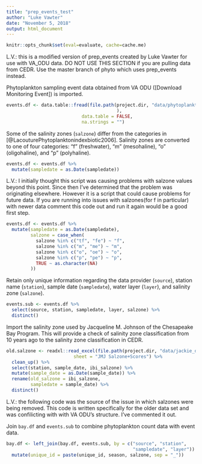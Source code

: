 ```yaml
---
title: "prep_events_test"
author: "Luke Vawter"
date: "November 5, 2018"
output: html_document
---
```


```r
knitr::opts_chunk$set(eval=evaluate, cache=cache.me)
```


L.V.: this is a modified version of prep_events created by Luke Vawter for use with VA_ODU data. DO NOT USE THIS SECTION if you are pulling data from CEDR.  Use the master branch of phyto which uses prep_events instead.

Phytoplankton sampling event data obtained from VA ODU ([Download Monitoring Event]) is imported.
```r
events.df <- data.table::fread(file.path(project.dir, "data/phytoplankton2/VA_ODU_phyto_event.csv"#cedr_phyto_event.csv"
                                         ),
                            data.table = FALSE,
                            na.strings = "")
```

Some of the salinity zones (`salzone`) differ from the categories in [@LacouturePhytoplanktonindexbiotic2006]. Salinity zones are converted to one of four categories: "f" (freshwater), "m" (mesohaline), "o" (oligohaline), and "p" (polyhaline).


```r
events.df <- events.df %>% 
  mutate(sampledate = as.Date(sampledate)) 
```

L.V.: I initially thought this script was causing problems with salzone values beyond this point. Since then I've determined that the problem was originating elsewhere.  However it is a script that could cause problems for future data.  If you are running into issues with salzones(for f in particular) with newer data comment this code out and run it again would be a good first step.
```r
events.df <- events.df %>%
  mutate(sampledate = as.Date(sampledate),
         salzone = case_when(
           salzone %in% c("tf", "fe") ~ "f",
           salzone %in% c("m", "me") ~ "m",
           salzone %in% c("o", "oe") ~ "o",
           salzone %in% c("p", "pe") ~ "p",
           TRUE ~ as.character(NA)
         ))
```


Retain only unique information regarding the data provider (`source`), station name (`station`), sample date (`sampledate`), water layer (`layer`), and salinity zone (`salzone`).
```r
events.sub <- events.df %>% 
  select(source, station, sampledate, layer, salzone) %>% 
  distinct()
```

Import the salinity zone used by Jacqueline M. Johnson of the Chesapeake Bay Program. This will provide a check of salinity zone classification from 10 years ago to the salinity zone classification in CEDR.

```r
old.salzone <- readxl::read_excel(file.path(project.dir, "data/jackie_data/JMJ_PIBI_Salzone_Data.xlsx"),
                         sheet = "JMJ Salzone+Scores") %>% 
  clean_up() %>% 
  select(station, sample_date, ibi_salzone) %>% 
  mutate(sample_date = as.Date(sample_date)) %>% 
  rename(old_salzone = ibi_salzone,
         sampledate = sample_date) %>% 
  distinct()
```

L.V.: the following code was the source of the issue in which salzones were being removed.  This code is written specifically for the older data set and was confilicting with with VA ODU's structure.
I've commented it out.

<!-- Append the salinity zone defined by Jacqueline M. Johnson (`old_salzone`) to `wq.df`. -->
<!-- ```{r} -->
<!-- events.sub <- inner_join(events.sub, old.salzone, by = c("station", "sampledate")) -->
<!-- ``` -->

<!-- Identify rows where the salinity zone specified by CEDR (`salzone`) differs from the salinity zone specified by Jacqueline M. Johnson (`old_salzone`). -->
<!-- ```{r} -->
<!-- events.sub <- events.sub %>%  -->
<!--   mutate(salzone_disagree = if_else(salzone != old_salzone, TRUE, FALSE)) -->
<!-- ``` -->

<!-- Summarize and plot the differences in specified salinity zones. -->
<!-- ```{r} -->
<!-- salzone.diff <- events.sub %>%  -->
<!--   select(station, sampledate, source, salzone, old_salzone, salzone_disagree) %>%  -->
<!--   unite(sal_group, salzone, old_salzone) %>%  -->
<!--   distinct() %>%  -->
<!--   filter(salzone_disagree == TRUE) %>%  -->
<!--   group_by(sal_group) %>%  -->
<!--   summarize(count = n()) %>%  -->
<!--   ungroup() %>%  -->
<!--   arrange(count) %>%  -->
<!--   mutate(sal_group = factor(sal_group, levels = unique(sal_group))) %>%  -->
<!--   ggplot(aes(sal_group, count, fill = count)) +  -->
<!--   scale_fill_gradient(low = "lightblue", high = "darkblue") + -->
<!--   geom_bar(stat = "identity") + -->
<!--   xlab("Salinity Zone Disagreement") + -->
<!--   ylab("Number of Disagreements") -->
<!-- salzone.diff -->
<!-- ``` -->

<!-- To be consitent with the data used to develop the PIBI, salinity zones specified by Jacqueline M. Johnson (`old_salzone`) were favored when salinity zones differed. To be more explicit, `salzone` is replaced by `old_salzone` when salinity zones differed. -->
<!-- ```{r} -->
<!-- events.sub <- events.sub %>%  -->
<!--   rename(cedr_salzone = salzone) %>%  -->
<!--   mutate(salzone = if_else(salzone_disagree == TRUE, old_salzone, cedr_salzone)) -->
<!-- ``` -->

Join `bay.df` and `events.sub` to combine phytoplankton count data with event data.
```r
bay.df <- left_join(bay.df, events.sub, by = c("source", "station",
                                               "sampledate", "layer")) %>% 
  mutate(unique_id = paste(unique_id, season, salzone, sep = "_"))
```

